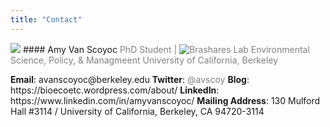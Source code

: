 ```yaml
---
title: "Contact"
---
```

![](images/pano.jpg)
#### Amy Van Scoyoc
<span style="color:gray">PhD Student | ![Brashares Lab](https://nature.berkeley.edu/BrasharesGroup/)
Environmental Science, Policy, & Managmeent
University of California, Berkeley </span>

**Email**: avanscoyoc@berkeley.edu
**Twitter**: <span style="color:gray">@avscoy</span>
**Blog**: https://bioecoetc.wordpress.com/about/
**LinkedIn**: https://www.linkedin.com/in/amyvanscoyoc/
**Mailing Address**: 130 Mulford Hall #3114 / University of California, Berkeley, CA 94720-3114
